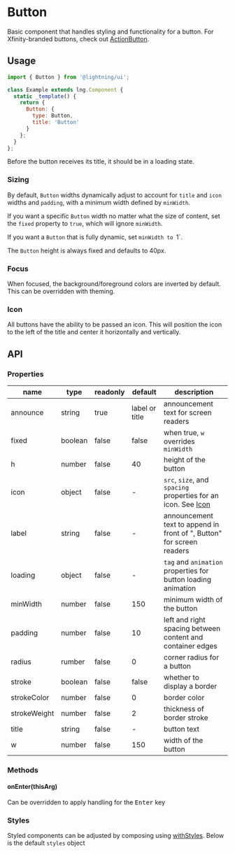 
# Button

Basic component that handles styling and functionality for a button. For Xfinity-branded buttons, check out [ActionButton](?path=/docs/actionbutton--base).

## Usage

```js
import { Button } from '@lightning/ui';

class Example extends lng.Component {
  static _template() {
    return {
      Button: {
        type: Button,
        title: 'Button'
      }
    };
  }
};
```

Before the button receives its title, it should be in a loading state.

<Canvas>
  <Story id="button--basic" />
</Canvas>


### Sizing

By default, `Button` widths dynamically adjust to account for `title` and `icon` widths and `padding`, with a minimum width defined by `minWidth`.

If you want a specific `Button` width no matter what the size of content, set the `fixed` property to `true`, which will ignore `minWidth`.

If you want a `Button` that is fully dynamic, set `minWidth to `1`.

The `Button` height is always fixed and defaults to 40px.

### Focus

When focused, the background/foreground colors are inverted by default. This can be overridden with theming.

### Icon

All buttons have the ability to be passed an icon. This will position the icon to the left of the title and center it horizontally and vertically.

## API

### Properties

name|type|readonly|default|description
--|--|--|--|--
announce|string|true|label or title|announcement text for screen readers
fixed|boolean|false|false|when true, `w` overrides `minWidth`
h|number|false|40|height of the button
icon|object|false|-|`src`, `size`, and `spacing` properties for an icon. See <a href="?path=/docs/icon--basic">Icon</a>
label|string|false|-|announcement text to append in front of ", Button" for screen readers
loading|object|false|-|`tag` and `animation` properties for button loading animation
minWidth|number|false|150|minimum width of the button
padding|number|false|10|left and right spacing between content and container edges
radius|rumber|false|0|corner radius for a button
stroke|boolean|false|false|whether to display a border
strokeColor|number|false|0|border color
strokeWeight|number|false|2|thickness of border stroke
title|string|false|-|button text
w|number|false|150|width of the button

### Methods

#### onEnter(thisArg)

Can be overridden to apply handling for the <kbd>Enter</kbd> key

### Styles

Styled components can be adjusted by composing using [withStyles](?path=/docs/mixins-withstyles--basic). Below is the default `styles` object

<Theme theme={Button.styles} />